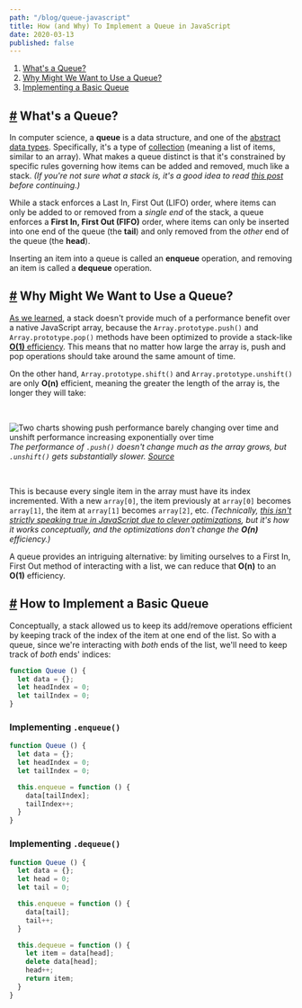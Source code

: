 ```yaml
---
path: "/blog/queue-javascript"
title: How (and Why) To Implement a Queue in JavaScript
date: 2020-03-13
published: false
---
```


1. [What's a Queue?](#what)
2. [Why Might We Want to Use a Queue?](#why)
3. [Implementing a Basic Queue](#how)

<a name='what'></a>

## [#](#what) What's a Queue?

In computer science, a **queue** is a data structure, and one of the [abstract data types](https://en.wikipedia.org/wiki/Abstract_data_type). Specifically, it's a type of [collection](https://en.wikipedia.org/wiki/Collection_(abstract_data_type)) (meaning a list of items, similar to an array). What makes a queue distinct is that it's constrained by specific rules governing how items can be added and removed, much like a stack. *(If you're not sure what a stack is, it's a good idea to read [this post](/2020/2020-03-11-stack-javascript/) before continuing.)*

While a stack enforces a Last In, First Out (LIFO) order, where items can only be added to or removed from a *single end* of the stack, a queue enforces a **First In, First Out (FIFO)** order, where items can only be inserted into one end of the queue (the **tail**) and only removed from the *other* end of the queue (the **head**).

Inserting an item into a queue is called an **enqueue** operation, and removing an item is called a **dequeue** operation.

<a name='why'></a>

## [#](#why) Why Might We Want to Use a Queue?

[As we learned](/2020/2020-03-11-stack-javascript/), a stack doesn't provide much of a performance benefit over a native JavaScript array, because the `Array.prototype.push()` and `Array.prototype.pop()` methods have been optimized to provide a stack-like [**O(1)** efficiency](https://stackoverflow.com/questions/697918/what-does-o1-access-time-mean). This means that no matter how large the array is, push and pop operations should take around the same amount of time.

On the other hand, `Array.prototype.shift()` and `Array.prototype.unshift()` are only **O(n)** efficient, meaning the greater the length of the array is, the longer they will take:

<br/>

![Two charts showing push performance barely changing over time and unshift performance increasing exponentially over time](https://i.imgur.com/EK5UNBD.png)
*The performance of `.push()` doesn't change much as the array grows, but `.unshift()` gets substantially slower. [Source](https://stackoverflow.com/questions/44031591/performance-of-array-push-vs-array-unshift)*

<br/>

This is because every single item in the array must have its index incremented. With a new `array[0]`, the item previously at `array[0]` becomes `array[1]`, the item at `array[1]` becomes `array[2]`, etc. *(Technically, [this isn't strictly speaking true in JavaScript due to clever optimizations](https://stackoverflow.com/questions/44031591/performance-of-array-push-vs-array-unshift), but it's how it works conceptually, and the optimizations don't change the **O(n)** efficiency.)*

A queue provides an intriguing alternative: by limiting ourselves to a First In, First Out method of interacting with a list, we can reduce that **O(n)** to an **O(1)** efficiency.

<a name='how'></a>

## [#](#how) How to Implement a Basic Queue

Conceptually, a stack allowed us to keep its add/remove operations efficient by keeping track of the index of the item at one end of the list. So with a queue, since we're interacting with *both* ends of the list, we'll need to keep track of *both* ends' indices:

```js
function Queue () {
  let data = {};
  let headIndex = 0;
  let tailIndex = 0;
}
```

### Implementing `.enqueue()`

```js
function Queue () {
  let data = {};
  let headIndex = 0;
  let tailIndex = 0;

  this.enqueue = function () {
    data[tailIndex];
    tailIndex++;
  }
}
```

### Implementing `.dequeue()`

```js
function Queue () {
  let data = {};
  let head = 0;
  let tail = 0;

  this.enqueue = function () {
    data[tail];
    tail++;
  }

  this.dequeue = function () {
    let item = data[head];
    delete data[head];
    head++;
    return item;
  }
}
```